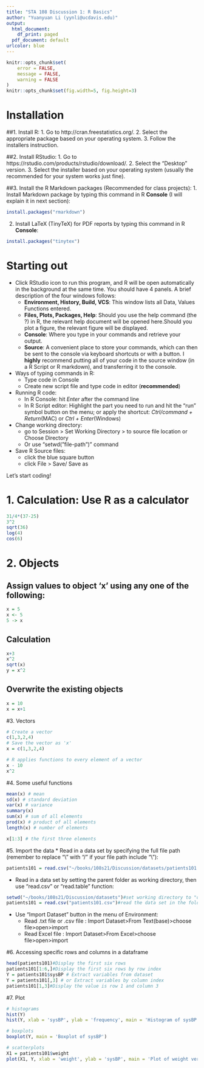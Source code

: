 ```yaml
---
title: "STA 108 Discussion 1: R Basics"
author: "Yuanyuan Li (yynli@ucdavis.edu)"
output:
  html_document:
    df_print: paged
  pdf_document: default
urlcolor: blue
---
```


```r
knitr::opts_chunk$set(
	error = FALSE,
	message = FALSE,
	warning = FALSE
)
knitr::opts_chunk$set(fig.width=5, fig.height=3) 
```

# Installation
##1. Install R:
1. Go to http://cran.freestatistics.org/.
2. Select the appropriate package based on your operating system.
3. Follow the installers instruction.

##2. Install RStudio:
1. Go to https://rstudio.com/products/rstudio/download/.
2. Select the “Desktop” version.
3. Select the installer based on your operating system (usually the recommended for your system works
just fine).

##3. Install the R Markdown packages (Recommended for class projects):
1. Install Markdown package by typing this command in R **Console** (I will explain it in next section):

```r
install.packages("rmarkdown")
```

2. Install LaTeX (TinyTeX) for PDF reports by typing this command in R **Console**:
```r
install.packages("tinytex")
```

# Starting out

* Click RStudio icon to run this program, and R will be open automatically in the background at the same time. You should have 4 panels. A brief description of the four windows follows:
    - **Environment, History, Build, VCS**: This window lists all Data, Values Functions entered.
    - **Files, Plots, Packages, Help**: Should you use the help command (the ?) in R, the relevant help document will be opened here.Should you plot a figure, the relevant figure will be displayed.
    - **Console**: Where you type in your commands and retrieve your output.
    - **Source**: A  convenient  place  to  store  your  commands,  which  can  then  be  sent  to  the  console  via keyboard shortcuts or with a button. I **highly** recommend putting all of your code in the source window (in a R Script or R markdown), and transferring it to the console.


* Ways of typing commands in R:
    + Type code in Console
    + Create new script file and type code in editor (**recommended**)

* Running R code:
    - In R Console: hit *Enter* after the command line
    - In R Script editor: Highlight the part you need to run and hit     the "run" symbol button on the menu; or apply the shortcut: *Ctrl/command + Return*(MAC) or *Ctrl + Enter*(Windows)

* Change working directory:
    - go to Session > Set Working Directory > to source file location or Choose Directory
    - Or use "setwd("file-path")" command

* Save R Source files:
    - click the blue square button 
    - click File > Save/ Save as

Let's start coding!

# 1. Calculation: Use R as a calculator

```r
31/4*(37-25) 
3^2
sqrt(36)
log(4)
cos(6)
```

# 2. Objects 
## Assign values to object 'x' using any one of the following:
```r
x = 5 
x <- 5
5 -> x
```


## Calculation
```r
x+3
x^2
sqrt(x)
y = x^2
```

## Overwrite the existing objects
```r
x = 10
x = x+1
```


#3. Vectors
```r
# Create a vector
c(1,3,2,4)
# Save the vector as 'x'
x = c(1,3,2,4)

# R applies functions to every element of a vector
x - 10
x^2
```


#4. Some useful functions
```r
mean(x) # mean
sd(x) # standard deviation
var(x) # variance
summary(x)
sum(x) # sum of all elements
prod(x) # product of all elements
length(x) # number of elements

x[1:3] # the first three elements
```

#5. Import the data
* Read in a data set by specifying the full file path (remember to replace “\\” with “/” if your file path include “\\”): 
```r
patients101 = read.csv("~/books/108s21/Discussion/datasets/patients101.csv")
```
    

* Read in a data set by setting the parent folder as working directory, then use "read.csv" or "read.table" function:
```r
setwd("~/books/108s21/Discussion/datasets")#set working directory to "datasets" folder
patients101 = read.csv("patients101.csv")#read the data set in the folder
```

* Use "Import Dataset" button in the menu of Environment: 
    + Read .txt file or .csv file : Import Dataset>From Text(base)>choose file>open>import 
    + Read Excel file : Import Dataset>From Excel>choose file>open>import 
    
#6. Accessing specific rows and columns in a dataframe
```r
head(patients101)#Display the first six rows
patients101[1:6,]#Display the first six rows by row index
Y = patients101$sysBP # Extract variables from dataset
Y = patients101[,3] # or Extract variables by column index
patients101[1,3]#Display the value is row 1 and column 3
```


#7. Plot 
```r
# histograms
hist(Y) 
hist(Y, xlab = 'sysBP', ylab = 'frequency', main = 'Histogram of sysBP')

# boxplots
boxplot(Y, main = 'Boxplot of sysBP')

# scatterplots
X1 = patients101$weight
plot(X1, Y, xlab = 'weight', ylab = 'sysBP', main = 'Plot of weight versus sysBP')
```




